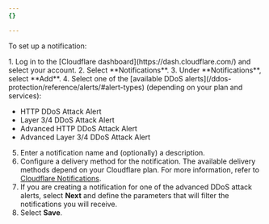 ```yaml
---
{}

---
```



To set up a notification:

<Steps>
1. Log in to the [Cloudflare dashboard](https://dash.cloudflare.com/) and select your account.
2. Select **Notifications**.
3. Under **Notifications**, select **Add**.
4. Select one of the [available DDoS alerts](/ddos-protection/reference/alerts/#alert-types) (depending on your plan and services):
   
   - HTTP DDoS Attack Alert
   - Layer 3/4 DDoS Attack Alert
   - Advanced HTTP DDoS Attack Alert
   - Advanced Layer 3/4 DDoS Attack Alert

5. Enter a notification name and (optionally) a description.
6. Configure a delivery method for the notification. The available delivery methods depend on your Cloudflare plan. For more information, refer to [Cloudflare Notifications](/notifications/).
7. If you are creating a notification for one of the advanced DDoS attack alerts, select **Next** and define the parameters that will filter the notifications you will receive.
8. Select **Save**.
</Steps>